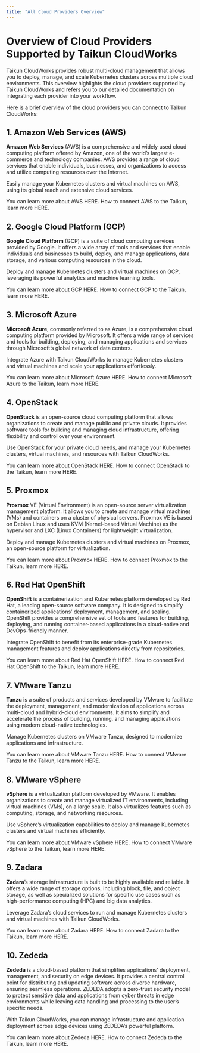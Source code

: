 ```yaml
---
title: "All Cloud Providers Overview"
---
```


# Overview of Cloud Providers Supported by Taikun CloudWorks

Taikun CloudWorks provides robust multi-cloud management that allows you to deploy, manage, and scale Kubernetes clusters across multiple cloud environments. This overview highlights the cloud providers supported by Taikun CloudWorks and refers you to our detailed documentation on integrating each provider into your workflow.

Here is a brief overview of the cloud providers you can connect to Taikun CloudWorks:

## 1. Amazon Web Services (AWS)

**Amazon Web Services** (AWS) is a comprehensive and widely used cloud computing platform offered by Amazon, one of the world’s largest e-commerce and technology companies. AWS provides a range of cloud services that enable individuals, businesses, and organizations to access and utilize computing resources over the Internet.

Easily manage your Kubernetes clusters and virtual machines on AWS, using its global reach and extensive cloud services.

<CardGroup cols={2}>
  <Card title="Amazon Web Services" icon="square-1" horizontal="yes" href="https://aws.amazon.com/">
    You can learn more about AWS HERE.
  </Card>

  <Card title="Connect AWS" icon="square-2" horizontal="yes" href="Documentation/Topics/Supported Cloud Providers/Amazon Web Services.mdx">
    How to connect AWS to the Taikun, learn more HERE.
  </Card>
</CardGroup>

## 2. Google Cloud Platform (GCP)

**Google Cloud Platform** (GCP) is a suite of cloud computing services provided by Google. It offers a wide array of tools and services that enable individuals and businesses to build, deploy, and manage applications, data storage, and various computing resources in the cloud.

Deploy and manage Kubernetes clusters and virtual machines on GCP, leveraging its powerful analytics and machine learning tools.

<CardGroup cols={2}>
  <Card title="Google Cloud Platform" icon="square-1" horizontal="yes" href="https://cloud.google.com/">
    You can learn more about GCP HERE.
  </Card>

  <Card title="Connect GCP" icon="square-2" horizontal="yes" href="Documentation/Topics/Supported Cloud Providers/Google Cloud Platform.mdx">
    How to connect GCP to the Taikun, learn more HERE.
  </Card>
</CardGroup>

## 3. Microsoft Azure

**Microsoft Azure**, commonly referred to as Azure, is a comprehensive cloud computing platform provided by Microsoft. It offers a wide range of services and tools for building, deploying, and managing applications and services through Microsoft’s global network of data centers.

Integrate Azure with Taikun CloudWorks to manage Kubernetes clusters and virtual machines and scale your applications effortlessly.

<CardGroup cols={2}>
  <Card title="Microsoft Azure" icon="square-1" horizontal="yes" href="https://azure.microsoft.com/">
    You can learn more about Microsoft Azure HERE.
  </Card>

  <Card title="Connect Microsoft Azure" icon="square-2" horizontal="yes" href="Documentation/Topics/Supported Cloud Providers/Microsoft Azure.mdx">
    How to connect Microsoft Azure to the Taikun, learn more HERE.
  </Card>
</CardGroup>

## 4. OpenStack

**OpenStack** is an open-source cloud computing platform that allows organizations to create and manage public and private clouds. It provides software tools for building and managing cloud infrastructure, offering flexibility and control over your environment.

Use OpenStack for your private cloud needs, and manage your Kubernetes clusters, virtual machines, and resources with Taikun CloudWorks.

<CardGroup cols={2}>
  <Card title="OpenStack" icon="square-1" horizontal="yes" href="https://https://www.openstack.org/">
    You can learn more about OpenStack HERE.
  </Card>

  <Card title="Connect OpenStack" icon="square-2" horizontal="yes" href="Documentation/Topics/Supported Cloud Providers/OpenStack.mdx">
    How to connect OpenStack to the Taikun, learn more HERE.
  </Card>
</CardGroup>

## 5. Proxmox

**Proxmox** VE (Virtual Environment) is an open-source server virtualization management platform. It allows you to create and manage virtual machines (VMs) and containers on a cluster of physical servers. Proxmox VE is based on Debian Linux and uses KVM (Kernel-based Virtual Machine) as the hypervisor and LXC (Linux Containers) for lightweight virtualization. 

Deploy and manage Kubernetes clusters and virtual machines on Proxmox, an open-source platform for virtualization.

<CardGroup cols={2}>
  <Card title="Proxmox" icon="square-1" horizontal="yes" href="https://www.proxmox.com/en/">
    You can learn more about Proxmox HERE.
  </Card>

  <Card title="Connect Proxmox" icon="square-2" horizontal="yes" href="Documentation/Topics/Supported Cloud Providers/Proxmox.mdx">
    How to connect Proxmox to the Taikun, learn more HERE.
  </Card>
</CardGroup>

## 6. Red Hat OpenShift

**OpenShift** is a containerization and Kubernetes platform developed by Red Hat, a leading open-source software company. It is designed to simplify containerized applications’ deployment, management, and scaling. OpenShift provides a comprehensive set of tools and features for building, deploying, and running container-based applications in a cloud-native and DevOps-friendly manner.

Integrate OpenShift to benefit from its enterprise-grade Kubernetes management features and deploy applications directly from repositories.

<CardGroup cols={2}>
  <Card title="Red Hat OpenShift" icon="square-1" horizontal="yes" href="https://www.redhat.com/en/technologies/cloud-computing/openshift">
    You can learn more about Red Hat OpenShift HERE.
  </Card>

  <Card title="Connect Red Hat OpenShift" icon="square-2" horizontal="yes" href="Documentation/Topics/Supported Cloud Providers/Red Hat OpenShift.mdx">
    How to connect Red Hat OpenShift to the Taikun, learn more HERE.
  </Card>
</CardGroup>

## 7. VMware Tanzu

**Tanzu** is a suite of products and services developed by VMware to facilitate the deployment, management, and modernization of applications across multi-cloud and hybrid-cloud environments. It aims to simplify and accelerate the process of building, running, and managing applications using modern cloud-native technologies. 

Manage Kubernetes clusters on VMware Tanzu, designed to modernize applications and infrastructure.

<CardGroup cols={2}>
  <Card title="VMware Tanzu" icon="square-1" horizontal="yes" href="https://tanzu.vmware.com/tanzu">
    You can learn more about VMware Tanzu HERE.
  </Card>

  <Card title="Connect VMware Tanzu" icon="square-2" horizontal="yes" href="Documentation/Topics/Supported Cloud Providers/VMware Tanzu.mdx">
    How to connect VMware Tanzu to the Taikun, learn more HERE.
  </Card>
</CardGroup>

## 8. VMware vSphere

**vSphere** is a virtualization platform developed by VMware. It enables organizations to create and manage virtualized IT environments, including virtual machines (VMs), on a large scale. It also virtualizes features such as computing, storage, and networking resources.

Use vSphere’s virtualization capabilities to deploy and manage Kubernetes clusters and virtual machines efficiently.

<CardGroup cols={2}>
  <Card title="VMware vSphere" icon="square-1" horizontal="yes" href="https://www.vmware.com/products/cloud-infrastructure/vsphere">
    You can learn more about VMware vSphere HERE.
  </Card>

  <Card title="Connect VMware vSphere" icon="square-2" horizontal="yes" href="Documentation/Topics/Supported Cloud Providers/VMware vSphere.mdx">
    How to connect VMware vSphere to the Taikun, learn more HERE.
  </Card>
</CardGroup>

## 9. Zadara

**Zadara**’s storage infrastructure is built to be highly available and reliable. It offers a wide range of storage options, including block, file, and object storage, as well as specialized solutions for specific use cases such as high-performance computing (HPC) and big data analytics.

Leverage Zadara’s cloud services to run and manage Kubernetes clusters and virtual machines with Taikun CloudWorks.

<CardGroup cols={2}>
  <Card title="Zadara" icon="square-1" horizontal="yes" href="https://www.zadara.com/">
    You can learn more about Zadara HERE.
  </Card>

  <Card title="Connect Zadara" icon="square-2" horizontal="yes" href="Documentation/Topics/Supported Cloud Providers/Zadara.mdx">
    How to connect Zadara to the Taikun, learn more HERE.
  </Card>
</CardGroup>

## 10. Zededa

**Zededa** is a cloud-based platform that simplifies applications’ deployment, management, and security on edge devices. It provides a central control point for distributing and updating software across diverse hardware, ensuring seamless operations. ZEDEDA adopts a zero-trust security model to protect sensitive data and applications from cyber threats in edge environments while leaving data handling and processing to the user’s specific needs.

With Taikun CloudWorks, you can manage infrastructure and application deployment across edge devices using ZEDEDA’s powerful platform.

<CardGroup cols={2}>
  <Card title="Zededa" icon="square-1" horizontal="yes" href="https://zededa.com/">
    You can learn more about Zededa HERE.
  </Card>

  <Card title="Connect Zededa" icon="square-2" horizontal="yes" href="Documentation/Topics/Supported Cloud Providers/Zededa.mdx">
    How to connect Zededa to the Taikun, learn more HERE.
  </Card>
</CardGroup>